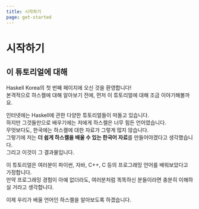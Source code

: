 ```yaml
---
title: 시작하기
page: get-started
---
```


# 시작하기
## 이 튜토리얼에 대해

Haskell Korea의 첫 번째 페이지에 오신 것을 환영합니다! \
본격적으로 하스켈에 대해 알아보기 전에, 먼저 이 튜토리얼에 대해 조금 이야기해볼까요. 

인터넷에는 Haskell에 관한 다양한 튜토리얼들이 떠돌고 있습니다. \
하지만 그것들만으로 배우기에는 저에게 하스켈은 너무 힘든 언어였습니다. \
무엇보다도, 한국에는 하스켈에 대한 자료가 그렇게 많지 않습니다. \
그렇기에 저는 <strong>더 쉽게 하스켈을 배울 수 있는 한국어 자료</strong>를 만들어야겠다고 생각했습니다. \
그리고 이것이 그 결과물입니다. 

이 튜토리얼은 여러분이 파이썬, 자바, C++, C 등의 프로그래밍 언어를 배워보았다고 가정합니다. \
만약 프로그래밍 경험이 아예 없더라도, 여러분처럼 똑똑하신 분들이라면 충분히 이해하실 거라고 생각합니다.

이제 우리가 배울 언어인 하스켈을 알아보도록 하겠습니다.
